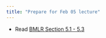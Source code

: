 ```yaml
---
title: "Prepare for Feb 05 lecture"
---
```


-   Read [BMLR Section 5.1 - 5.3](https://bookdown.org/roback/bookdown-BeyondMLR/ch-glms.html)
